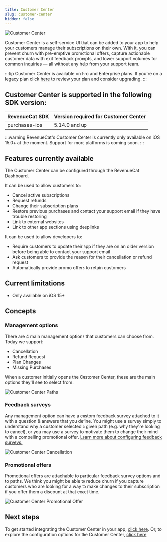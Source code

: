 ```yaml
---
title: Customer Center
slug: customer-center
hidden: false
---
```


![Customer Center](/images/customer-center.jpeg)

Customer Center is a self-service UI that can be added to your app to help your customers manage their subscriptions on their own. With it, you can prevent churn with pre-emptive promotional offers, capture actionable customer data with exit feedback prompts, and lower support volumes for common inquiries — all without any help from your support team.

:::tip
Customer Center is available on Pro and Enterprise plans. If you're on a legacy plan click [here](https://app.revenuecat.com/settings/billing) to review your plan and consider upgrading.
:::

## Customer Center is supported in the following SDK version:
| RevenueCat SDK           | Version required for Customer Center | 
| :----------------------- | :--------------------------------------------- |
| purchases-ios             | 5.14.0 and up                 |

:::warning
RevenueCat's Customer Center is currently only available on iOS 15.0+ at the moment.
Support for more platforms is coming soon.
:::


<YouTubeEmbed videoId="3m-7u9Poo0Q" title="Introducing Customer Center" />

## Features currently available

The Customer Center can be configured through the RevenueCat Dashboard.

It can be used to allow customers to:

- Cancel active subscriptions
- Request refunds
- Change their subscription plans
- Restore previous purchases and contact your support email if they have trouble restoring
- Link to external websites
- Link to other app sections using deeplinks

It can be used to allow developers to:

- Require customers to update their app if they are on an older version before being able to contact your support email
- Ask customers to provide the reason for their cancellation or refund request
- Automatically provide promo offers to retain customers

## Current limitations

- Only available on iOS 15+

## Concepts

### Management options

There are 4 main management options that customers can choose from. Today we support:

- Cancellation
- Refund Request
- Plan Changes
- Missing Purchases

When a customer initially opens the Customer Center, these are the main options they'll see to select from.

![Customer Center Paths](/images/customer-center-paths.PNG)

### Feedback surveys

Any management option can have a custom feedback survey attached to it with a question & answers that you define. You might use a survey simply to understand why a customer selected a given path (e.g. why they're looking to cancel), or you may use a survey to motivate them to change their mind with a compelling promotional offer. [Learn more about configuring feedback surveys.](https://www.revenuecat.com/docs/tools/customer-center/customer-center-configuration)

![Customer Center Cancellation](/images/customer-center-cancel-subscription.PNG)

### Promotional offers

Promotional offers are attachable to particular feedback survey options and to paths. We think you might be able to reduce churn if you capture customers who are looking for a way to make changes to their subscription if you offer them a discount at that exact time.

![Customer Center Promotional Offer](/images/customer-center-promo-offer.png)

## Next steps

To get started integrating the Customer Center in your app, [click here](https://www.revenuecat.com/docs/tools/customer-center/customer-center-integration). Or, to explore the configuration options for the Customer Center, [click here](https://www.revenuecat.com/docs/tools/customer-center/customer-center-configuration)
